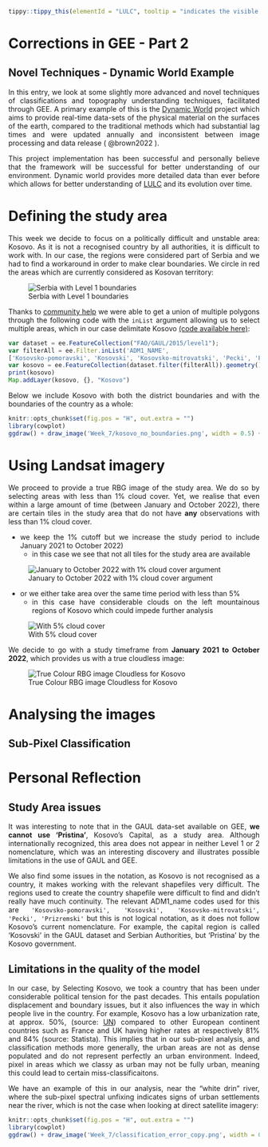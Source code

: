 <div style="text-align: justify">

```r
tippy::tippy_this(elementId = "LULC", tooltip = "indicates the visible surface of land whist also indicating the socio-economic dimension (e.g. forestry, agriculture, residential etc.)")
```

# Corrections in GEE - Part 2 {.unnumbered}

## Novel Techniques - Dynamic World Example

In this entry, we look at some slightly more advanced and novel techniques of classifications and topography understanding techniques, facilitated through GEE. A primary example of this is the [Dynamic World](https://dynamicworld.app/) project which aims to provide real-time data-sets of the physical material on the surfaces of the earth, compared to the traditional methods which had substantial lag times and were updated annually and inconsistent between image processing and data release ( @brown2022 ).

This project implementation has been successful and personally believe that the framework will be successful for better understanding of our environment. Dynamic world provides more detailed data than ever before which allows for better understanding of <u id='LULC'>LULC</u> and its evolution over time.

# Defining the study area

This week we decide to focus on a politically difficult and unstable area: Kosovo. As it is not a recognised country by all authorities, it is difficult to work with. In our case, the regions were considered part of Serbia and we had to find a workaround in order to make clear boundaries. We circle in red the areas which are currently considered as Kosovan territory:

![Serbia with Level 1 boundaries](Week_7/serbia_full.png){fig-align="center"}

Thanks to [community help](https://gis.stackexchange.com/questions/417564/how-to-get-union-of-multiple-polygons-in-google-earth-engine) we were able to get a union of multiple polygons through the following code with the `inList` argument allowing us to select multiple areas, which in our case delimitate Kosovo [(code available here)](https://code.earthengine.google.com/d3874a00d59a226671a201d4d7ab713e):

```javascript
var dataset = ee.FeatureCollection("FAO/GAUL/2015/level1");
var filterAll = ee.Filter.inList('ADM1_NAME',
['Kosovsko-pomoravski', 'Kosovski', 'Kosovsko-mitrovatski', 'Pecki', 'Prizremski']);
var kosovo = ee.FeatureCollection(dataset.filter(filterAll)).geometry().dissolve()
print(kosovo)
Map.addLayer(kosovo, {}, "Kosovo")
```

Below we include Kosovo with both the district boundaries and with the boundaries of the country as a whole:

```r
knitr::opts_chunk$set(fig.pos = "H", out.extra = "")
library(cowplot)
ggdraw() + draw_image('Week_7/kosovo_no_boundaries.png', width = 0.5) + draw_image('Week_7/kosovo_boundaries.png', width = 0.5, x = 0.5)
```

# Using Landsat imagery

We proceed to provide a true RBG image of the study area. We do so by selecting areas with less than 1% cloud cover. Yet, we realise that even within a large amount of time (between January and October 2022), there are certain tiles in the study area that do not have **any** observations with less than 1% cloud cover.

-   we keep the 1% cutoff but we increase the study period to include January 2021 to October 2022)
    -   in this case we see that not all tiles for the study area are available

![January to October 2022 with 1% cloud cover argument](Week_7/w_1pct_cloud.png){fig-align="center"}

-   or we either take area over the same time period with less than 5%
    -   in this case have considerable clouds on the left mountainous regions of Kosovo which could impede further analysis

![With 5% cloud cover](Week_7/w_5pct_cloud.png){fig-align="center"}

We decide to go with a study timeframe from **January 2021 to October 2022**, which provides us with a true cloudless image:

![True Colour RBG image Cloudless for Kosovo](Week_7/kosovo_RBG.png){fig-align="center"}

# Analysing the images

## Sub-Pixel Classification

# Personal Reflection

## Study Area issues

It was interesting to note that in the GAUL data-set available on GEE, **we cannot use 'Pristina'**, Kosovo's Capital, as a study area. Although internationally recognized, this area does not appear in neither Level 1 or 2 nomenclature, which was an interesting discovery and illustrates possible limitations in the use of GAUL and GEE.

We also find some issues in the notation, as Kosovo is not recognised as a country, it makes working with the relevant shapefiles very difficult. The regions used to create the country shapefile were difficult to find and didn't really have much continuity. The relevant ADM1_name codes used for this are `'Kosovsko-pomoravski', 'Kosovski', 'Kosovsko-mitrovatski', 'Pecki', 'Prizremski'` but this is not logical notation, as it does not follow Kosovo's current nomenclature. For example, the capital region is called 'Kosovski' in the GAUL dataset and Serbian Authorities, but 'Pristina' by the Kosovo government.

## Limitations in the quality of the model

In our case, by Selecting Kosovo, we took a country that has been under considerable political tension for the past decades. This entails population displacement and boundary issues, but it also influences the way in which people live in the country. For example, Kosovo has a low urbanization rate, at approx. 50%, (source: [UN](https://unhabitat.org/kosovo)) compared to other European continent countries such as France and UK having higher rates at respectively 81% and 84% (source: Statista). This implies that in our sub-pixel analysis, and classification methods more generally, the urban areas are not as dense populated and do not represent perfectly an urban environment. Indeed, pixel in areas which we classy as urban may not be fully urban, meaning this could lead to certain miss-classificaitons.

We have an example of this in our analysis, near the "white drin" river, where the sub-pixel spectral unfixing indicates signs of urban settlements near the river, which is not the case when looking at direct satellite imagery:

```r
knitr::opts_chunk$set(fig.pos = "H", out.extra = "")
library(cowplot)
ggdraw() + draw_image('Week_7/classification_error_copy.png', width = 0.5) + draw_image('Week_7/classification_error_real_copy.png', width = 0.5, x = 0.5)
```
